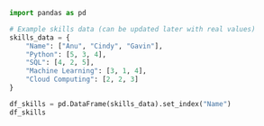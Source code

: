 ```python
import pandas as pd

# Example skills data (can be updated later with real values)
skills_data = {
    "Name": ["Anu", "Cindy", "Gavin"],
    "Python": [5, 3, 4],
    "SQL": [4, 2, 5],
    "Machine Learning": [3, 1, 4],
    "Cloud Computing": [2, 2, 3]
}

df_skills = pd.DataFrame(skills_data).set_index("Name")
df_skills
```